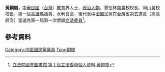 {{Infobox_officeholder
| name = 黃銅樹
| image name =
| width = 
| now = 中華民國（台灣）政治人士 
| period = 
| Sex = 男 
| Native place = 
| date of birth = 
| party = {{Kmt|19px}}
| place of birth = 
| educate = 
*韓國漢城大學畢業
| past = 
*林園農校校長
*岡山農校校長<br><span style="color: blue;">(1949年-1957年)</span>
*第一屆高雄縣議員
*水利會長
*第一屆第一次增額立法委員<br><span style="color: blue;">(1973年-1976年)</span>
}}
'''黃銅樹'''，[[中華民國|中華民國]]（[[台灣|台灣]]）[[教育|教育]]界人士、[[政治人物|政治人物]]，曾任林園農校校長、岡山農校校長、第一屆[[高雄縣|高雄縣]]議員、水利會長，後代表[[中國國民黨|中國國民黨]]在[[台灣省|台灣省]]第五選區（高高屏澎）當選為第一屆第一次增額[[立法委員|立法委員]]<ref>[http://npl.ly.gov.tw/do/www/commissionerInfo?id=1262&expireBack=01&expire=01&act=exp&keyword=&orderBy=name&nameOrder=true&eleDisOrder=false 立法院國會圖書館 第１屆立法委員個人資料 黃銅樹]</ref>。

==參考資料==
<div class="references-small">
<references />
</div>
{{中華民國第一屆第一次增額立法委員}}
{{台灣人物小作品}}
{{DEFAULTSORT:Huang黃銅樹}}
[[Category:中國國民黨黨員|Category:中國國民黨黨員]]
[[Category:黃姓|Tong銅樹]]